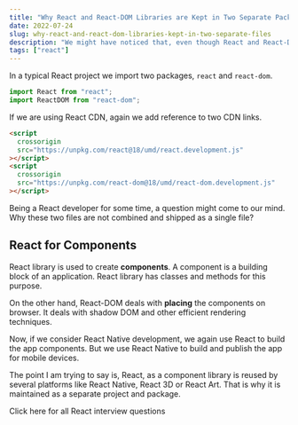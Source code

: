 ```yaml
---
title: "Why React and React-DOM Libraries are Kept in Two Separate Packages"
date: 2022-07-24
slug: why-react-and-react-dom-libraries-kept-in-two-separate-files
description: "We might have noticed that, even though React and React-DOM are used together always, we include them from two separate packages. There is a reason why they are kept separate."
tags: ["react"]
---
```



In a typical React project we import two packages, `react` and `react-dom`.

```javascript
import React from "react";
import ReactDOM from "react-dom";
```

If we are using React CDN, again we add reference to two CDN links.

```html
<script
  crossorigin
  src="https://unpkg.com/react@18/umd/react.development.js"
></script>
<script
  crossorigin
  src="https://unpkg.com/react-dom@18/umd/react-dom.development.js"
></script>
```

Being a React developer for some time, a question might come to our mind. Why these two files are not combined and shipped as a single file?

## React for Components

React library is used to create **components**. A component is a building block of an application. React library has classes and methods for this purpose.

On the other hand, React-DOM deals with **placing** the components on browser. It deals with shadow DOM and other efficient rendering techniques.

Now, if we consider React Native development, we again use React to build the app components. But we use React Native to build and publish the app for mobile devices.

The point I am trying to say is, React, as a component library is reused by several platforms like React Native, React 3D or React Art. That is why it is maintained as a separate project and package.

<Link to="/articles/react-interview-questions">
  Click here for all React interview questions
</Link>
